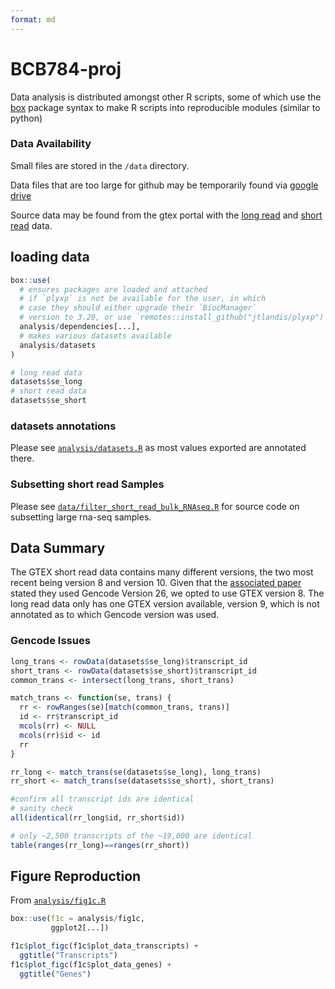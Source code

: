 ```yaml
---
format: md
---
```


# BCB784-proj


Data analysis is distributed amongst other R scripts, some of which use the 
[box](https://github.com/klmr/box) package syntax to make R scripts into 
reproducible modules (similar to python)

### Data Availability

Small files are stored in the `/data` directory.

Data files that are too large for github may be temporarily found via [google drive](https://drive.google.com/file/d/1kA661pwAmi0wLTlGC3YhXbE5J_nwMui2/view?usp=drive_link)

Source data may be found from the gtex portal with the 
[long read](https://gtexportal.org/home/downloads/adult-gtex/long_read_data) and
[short read](https://gtexportal.org/home/downloads/adult-gtex/bulk_tissue_expression)
data.

## loading data

```r
box::use(
  # ensures packages are loaded and attached
  # if `plyxp` is not be available for the user, in which
  # case they should either upgrade their `BiocManager`
  # version to 3.20, or use `remotes::install_github("jtlandis/plyxp")`
  analysis/dependencies[...],
  # makes various datasets available
  analysis/datasets
)

# long read data
datasets$se_long
# short read data
datasets$se_short
```

### datasets annotations

Please see 
[`analysis/datasets.R`](https://github.com/jtlandis/BCB784-proj/blob/justin-dev/analysis/datasets.R)
as most values exported are annotated there.

### Subsetting short read Samples

Please see 
[`data/filter_short_read_bulk_RNAseq.R`](https://github.com/jtlandis/BCB784-proj/blob/justin-dev/data/filter_short_read_bulk_RNAseq.R)
for source code on subsetting large rna-seq samples.

## Data Summary

The GTEX short read data contains many different versions, the two most recent 
being version 8 and version 10. Given that the 
[associated paper](https://www.nature.com/articles/s41586-022-05035-y)
stated they used Gencode Version 26, we opted to use GTEX version 8. The long
read data only has one GTEX version available, version 9, which is not annotated
as to which Gencode version was used.

### Gencode Issues

```r
long_trans <- rowData(datasets$se_long)$transcript_id
short_trans <- rowData(datasets$se_short)$transcript_id
common_trans <- intersect(long_trans, short_trans)

match_trans <- function(se, trans) {
  rr <- rowRanges(se)[match(common_trans, trans)]
  id <- rr$transcript_id
  mcols(rr) <- NULL
  mcols(rr)$id <- id
  rr
}

rr_long <- match_trans(se(datasets$se_long), long_trans)
rr_short <- match_trans(se(datasets$se_short), short_trans)

#confirm all transcript ids are identical
# sanity check
all(identical(rr_long$id, rr_short$id))

# only ~2,500 transcripts of the ~19,000 are identical
table(ranges(rr_long)==ranges(rr_short))

```


## Figure Reproduction

From [`analysis/fig1c.R`](https://github.com/jtlandis/BCB784-proj/blob/justin-dev/analysis/fig1c.R)

```r
box::use(f1c = analysis/fig1c,
         ggplot2[...])

f1c$plot_figc(f1c$plot_data_transcripts) +
  ggtitle("Transcripts")
f1c$plot_figc(f1c$plot_data_genes) +
  ggtitle("Genes")
```








